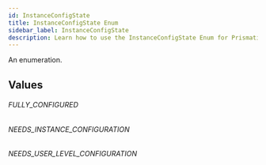 ```yaml
---
id: InstanceConfigState
title: InstanceConfigState Enum
sidebar_label: InstanceConfigState
description: Learn how to use the InstanceConfigState Enum for Prismatic's API.
---
```


An enumeration.

## Values

###### FULLY_CONFIGURED

###### NEEDS_INSTANCE_CONFIGURATION

###### NEEDS_USER_LEVEL_CONFIGURATION
